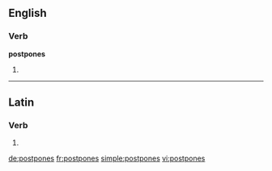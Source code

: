 ==English==

===Verb===
'''postpones'''

# {{third-person singular of|postpone}}

----

==Latin==

===Verb===
{{la-verb-form|postpōnēs}}

# {{conjugation of|postpono|postpōnō|2|s|fut|act|ind|lang=la}}

[[de:postpones]]
[[fr:postpones]]
[[simple:postpones]]
[[vi:postpones]]